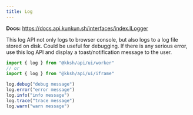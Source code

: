 ```yaml
---
title: Log
---
```


**Docs:** https://docs.api.kunkun.sh/interfaces/index.ILogger

This log API not only logs to browser console, but also logs to a log file stored on disk.
Could be useful for debugging.
If there is any serious error, use this log API and display a toast/notification message to the user.

```ts
import { log } from "@kksh/api/ui/worker"
// or
import { log } from "@kksh/api/ui/iframe"

log.debug("debug message")
log.error("error message")
log.info("info message")
log.trace("trace message")
log.warn("warn message")
```

